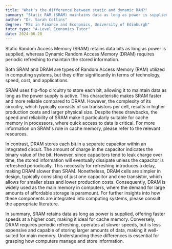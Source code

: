 ```yaml
---
title: "What's the difference between static and dynamic RAM?"
summary: "Static RAM (SRAM) maintains data as long as power is supplied, whereas Dynamic RAM (DRAM) requires regular refreshing to retain data."
author: "Dr. Sarah Collins"
degree: "MSc in Finance and Economics, University of Edinburgh"
tutor_type: "A-Level Economics Tutor"
date: 2024-06-28
---
```


Static Random Access Memory (SRAM) retains data bits as long as power is supplied, whereas Dynamic Random Access Memory (DRAM) requires periodic refreshing to maintain the stored information.

Both SRAM and DRAM are types of Random Access Memory (RAM) utilized in computing systems, but they differ significantly in terms of technology, speed, cost, and applications.

SRAM uses flip-flop circuitry to store each bit, allowing it to maintain data as long as the power supply is active. This characteristic makes SRAM faster and more reliable compared to DRAM. However, the complexity of its circuitry, which typically consists of six transistors per cell, results in higher production costs and larger physical size. Despite these drawbacks, the speed and reliability of SRAM make it particularly suitable for cache memory in processors, where quick access to data is critical. For more information on SRAM's role in cache memory, please refer to the relevant resources.

In contrast, DRAM stores each bit in a separate capacitor within an integrated circuit. The amount of charge in the capacitor indicates the binary value of the bit. However, since capacitors tend to leak charge over time, the stored information will eventually dissipate unless the capacitor is refreshed periodically. This necessity for refreshing introduces a delay, making DRAM slower than SRAM. Nonetheless, DRAM cells are simpler in design, typically consisting of just one capacitor and one transistor, which allows for smaller sizes and lower production costs. Consequently, DRAM is widely used as the main memory in computers, where the demand for large amounts of affordable storage is paramount. For further insights into how these components are integrated into computing systems, please consult the appropriate literature.

In summary, SRAM retains data as long as power is supplied, offering faster speeds at a higher cost, making it ideal for cache memory. Conversely, DRAM requires periodic refreshing, operates at slower speeds, but is less expensive and capable of storing larger amounts of data, making it well-suited for main memory. Understanding these differences is essential for grasping how computers manage and store information.
    